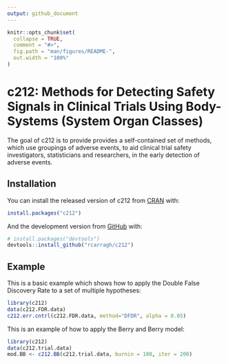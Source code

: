 ```yaml
---
output: github_document
---
```


<!-- README.md is generated from README.Rmd. Please edit that file -->

```r
knitr::opts_chunk$set(
  collapse = TRUE,
  comment = "#>",
  fig.path = "man/figures/README-",
  out.width = "100%"
)
```

# c212: Methods for Detecting Safety Signals in Clinical Trials Using Body-Systems (System Organ Classes) 

<!-- badges: start -->
<!-- badges: end -->

The goal of c212 is to provide provides a self-contained set of methods, which use groupings of adverse events, to aid clinical trial safety investigators, statisticians and researchers, in the early detection of adverse events.

## Installation

You can install the released version of c212 from [CRAN](https://CRAN.R-project.org) with:

``` r
install.packages("c212")
```

And the development version from [GitHub](https://github.com/) with:

``` r
# install.packages("devtools")
devtools::install_github("rcarragh/c212")
```

## Example

This is a basic example which shows how to apply the Double False Discovery Rate to a set of multiple hypotheses:

```r
library(c212)
data(c212.FDR.data)
c212.err.cntrl(c212.FDR.data, method="DFDR", alpha = 0.05)
```

This is an example of how to apply the Berry and Berry model:

```r
library(c212)
data(c212.trial.data)
mod.BB <- c212.BB(c212.trial.data, burnin = 100, iter = 200)
```
